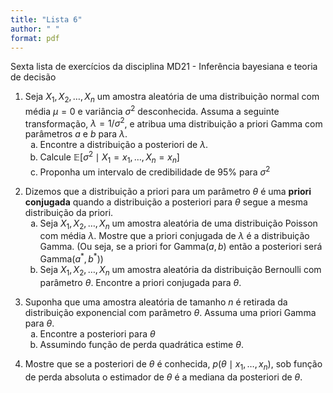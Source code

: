 ```yaml
---
title: "Lista 6"
author: " "
format: pdf
---
```


Sexta lista de exercícios da disciplina MD21 - Inferência bayesiana e teoria de decisão

1.  Seja $X_1,X_2,\ldots,X_n$ um amostra aleatória de uma distribuição normal com média $\mu = 0$ e variância $\sigma^2$ desconhecida. Assuma a seguinte transformação, $\lambda = 1 / \sigma^2$, e atribua uma distribuição a priori Gamma com parâmetros $a$ e $b$ para $\lambda$. 
    a.  Encontre a distribuição a posteriori de $\lambda$.
    b.  Calcule $\mathbb{E}[\sigma^2 \mid X_1=x_1,\ldots,X_n=x_n]$
    c.  Proponha um intervalo de credibilidade de 95\% para $\sigma^2$

<!-- -->

2.  Dizemos que a distribuição a priori para um parâmetro $\theta$ é uma **priori conjugada** quando a distribuição a posteriori para $\theta$ segue a mesma distribuição da priori.
    a.  Seja $X_1,X_2,\ldots,X_n$ um amostra aleatória de uma distribuição Poisson com média $\lambda$. Mostre que a priori conjugada de $\lambda$ é a distribuição Gamma. (Ou seja, se a priori for Gamma$(a,b)$ então a posteriori será Gamma$(a^*,b^*)$)
    b. Seja $X_1,X_2,\ldots,X_n$ um amostra aleatória da distribuição Bernoulli com parâmetro $\theta$. Encontre a priori conjugada para $\theta$.  

<!-- -->

3.  Suponha que uma amostra aleatória de tamanho $n$ é retirada da distribuição exponencial com parâmetro $\theta$. Assuma uma priori Gamma para $\theta$. 
    a.  Encontre a posteriori para $\theta$
    b.  Assumindo função de perda quadrática estime $\theta$.

<!-- -->

4. Mostre que se a posteriori de $\theta$ é conhecida, $p(\theta \mid x_1,\ldots, x_n)$, sob função de perda absoluta o estimador de $\theta$ é a mediana da posteriori de $\theta$.


<!-- -->

